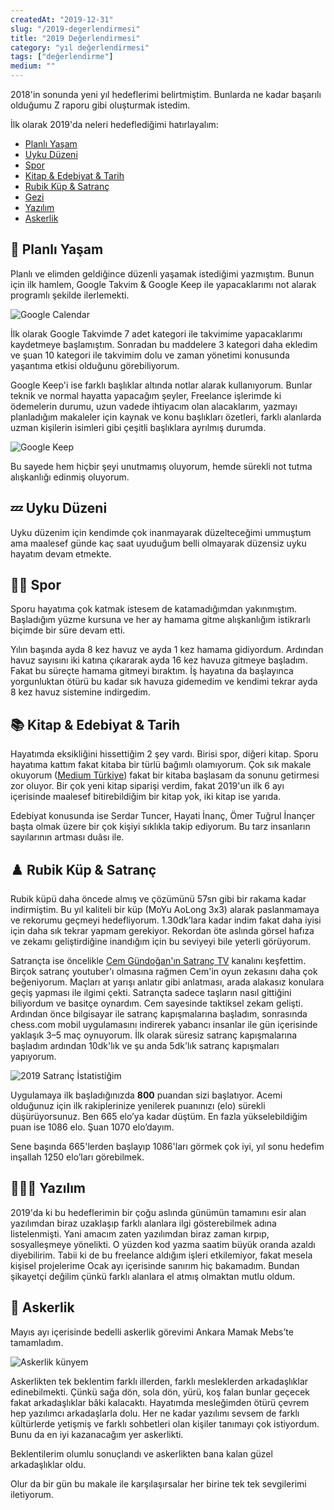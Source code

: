 ```yaml
---
createdAt: "2019-12-31"
slug: "/2019-degerlendirmesi"
title: "2019 Değerlendirmesi"
category: "yıl değerlendirmesi"
tags: ["değerlendirme"]
medium: ""
---
```


2018'in sonunda yeni yıl hedeflerimi belirtmiştim. Bunlarda ne kadar başarılı olduğumu Z raporu gibi oluşturmak istedim.

İlk olarak 2019'da neleri hedeflediğimi hatırlayalım:

- <a href="#planli-yasam">Planlı Yaşam</a>
- <a href="#uyku-duzeni">Uyku Düzeni</a>
- <a href="#spor">Spor</a>
- <a href="#kitap-and-edebiyat-and-tarih">Kitap & Edebiyat & Tarih</a>
- <a href="#rubik-kup-and-satranc">Rubik Küp & Satranç</a>
- <a href="#gezi">Gezi</a>
- <a href="#yazilim">Yazılım</a>
- <a href="#askerlik">Askerlik</a>

## 📅 Planlı Yaşam

Planlı ve elimden geldiğince düzenli yaşamak istediğimi yazmıştım. Bunun için ilk hamlem, Google Takvim & Google Keep ile yapacaklarımı not alarak programlı şekilde ilerlemekti.

![Google Calendar](/blog/2019-12-31/calendar.png)

İlk olarak Google Takvimde 7 adet kategori ile takvimime yapacaklarımı kaydetmeye başlamıştım. Sonradan bu maddelere 3 kategori daha ekledim ve şuan 10 kategori ile takvimim dolu ve zaman yönetimi konusunda yaşantıma etkisi olduğunu görebiliyorum.

Google Keep'i ise farklı başlıklar altında notlar alarak kullanıyorum. Bunlar teknik ve normal hayatta yapacağım şeyler, Freelance işlerimde ki ödemelerin durumu, uzun vadede ihtiyacım olan alacaklarım, yazmayı planladığım makaleler için kaynak ve konu başlıkları özetleri, farklı alanlarda uzman kişilerin isimleri gibi çeşitli başlıklara ayrılmış durumda.

![Google Keep](/blog/2019-12-31/keep.png)

Bu sayede hem hiçbir şeyi unutmamış oluyorum, hemde sürekli not tutma alışkanlığı edinmiş oluyorum.

## 💤 Uyku Düzeni

Uyku düzenim için kendimde çok inanmayarak düzelteceğimi ummuştum ama maalesef günde kaç saat uyuduğum belli olmayarak düzensiz uyku hayatım devam etmekte.

## 🏊🏻 Spor

Sporu hayatıma çok katmak istesem de katamadığımdan yakınmıştım. Başladığım yüzme kursuna ve her ay hamama gitme alışkanlığım istikrarlı biçimde bir süre devam etti.

Yılın başında ayda 8 kez havuz ve ayda 1 kez hamama gidiyordum. Ardından havuz sayısını iki katına çıkararak ayda 16 kez havuza gitmeye başladım. Fakat bu süreçte hamama gitmeyi bıraktım. İş hayatına da başlayınca yorgunluktan ötürü bu kadar sık havuza gidemedim ve kendimi tekrar ayda 8 kez havuz sistemine indirgedim.

## 📚 Kitap & Edebiyat & Tarih

Hayatımda eksikliğini hissettiğim 2 şey vardı. Birisi spor, diğeri kitap. Sporu hayatıma kattım fakat kitaba bir türlü bağımlı olamıyorum. Çok sık makale okuyorum (<a href="https://medium.com/t%C3%BCrkiye" target="_blank" rel="noopener noreferrer" >Medium Türkiye</a>) fakat bir kitaba başlasam da sonunu getirmesi zor oluyor. Bir çok yeni kitap siparişi verdim, fakat 2019'un ilk 6 ayı içerisinde maalesef bitirebildiğim bir kitap yok, iki kitap ise yarıda.

Edebiyat konusunda ise Serdar Tuncer, Hayati İnanç, Ömer Tuğrul İnançer başta olmak üzere bir çok kişiyi sıklıkla takip ediyorum. Bu tarz insanların sayılarının artması duâsı ile.

## ♟️ Rubik Küp & Satranç

Rubik küpü daha öncede almış ve çözümünü 57sn gibi bir rakama kadar indirmiştim. Bu yıl kaliteli bir küp (MoYu AoLong 3x3) alarak paslanmamaya ve rekorumu geçmeyi hedefliyorum. 1.30dk’lara kadar indim fakat daha iyisi için daha sık tekrar yapmam gerekiyor. Rekordan öte aslında görsel hafıza ve zekamı geliştirdiğine inandığım için bu seviyeyi bile yeterli görüyorum.

Satrançta ise öncelikle <a href="https://www.youtube.com/channel/UCh3EoSfbgqXYjRUVy1mkRYw" target="_blank" rel="noopener noreferrer" >Cem Gündoğan'ın Satranç TV</a> kanalını keşfettim. Birçok satranç youtuber'ı olmasına rağmen Cem'in oyun zekasını daha çok beğeniyorum. Maçları at yarışı anlatır gibi anlatması, arada alakasız konulara geçiş yapması ile ilgimi çekti. Satrançta sadece taşların nasıl gittiğini biliyordum ve basitçe oynardım. Cem sayesinde taktiksel zekam gelişti. Ardından önce bilgisayar ile satranç kapışmalarına başladım, sonrasında chess.com mobil uygulamasını indirerek yabancı insanlar ile gün içerisinde yaklaşık 3–5 maç oynuyorum. İlk olarak süresiz satranç kapışmalarına başladım ardından 10dk'lık ve şu anda 5dk'lık satranç kapışmaları yapıyorum.

![2019 Satranç İstatistiğim](/blog/2019-12-31/chess-2019.jpg)

Uygulamaya ilk başladığınızda **800** puandan sizi başlatıyor. Acemi olduğunuz için ilk rakiplerinize yenilerek puanınızı (elo) sürekli düşürüyorsunuz. Ben 665 elo’ya kadar düştüm. En fazla yükselebildiğim puan ise 1086 elo. Şuan 1070 elo’dayım.

Sene başında 665'lerden başlayıp 1086'ları görmek çok iyi, yıl sonu hedefim inşallah 1250 elo’ları görebilmek.

## 👨🏻‍💻 Yazılım

2019'da ki bu hedeflerimin bir çoğu aslında günümün tamamını esir alan yazılımdan biraz uzaklaşıp farklı alanlara ilgi gösterebilmek adına listelenmişti. Yani amacım zaten yazılımdan biraz zaman kırpıp, sosyalleşmeye yönelikti. O yüzden kod yazma saatim büyük oranda azaldı diyebilirim. Tabii ki de bu freelance aldığım işleri etkilemiyor, fakat mesela kişisel projelerime Ocak ayı içerisinde sanırım hiç bakamadım. Bundan şikayetçi değilim çünkü farklı alanlara el atmış olmaktan mutlu oldum.

## 👮 Askerlik

Mayıs ayı içerisinde bedelli askerlik görevimi Ankara Mamak Mebs’te tamamladım.

![Askerlik künyem](/blog/2019-12-31/askerlik.jpeg)

Askerlikten tek beklentim farklı illerden, farklı mesleklerden arkadaşlıklar edinebilmekti. Çünkü sağa dön, sola dön, yürü, koş falan bunlar geçecek fakat arkadaşlıklar bâki kalacaktı. Hayatımda mesleğimden ötürü çevrem hep yazılımcı arkadaşlarla dolu. Her ne kadar yazılımı sevsem de farklı kültürlerde yetişmiş ve farklı sohbetleri olan kişiler tanımayı çok istiyordum. Bunu da en iyi kazanacağım yer askerlikti.

Beklentilerim olumlu sonuçlandı ve askerlikten bana kalan güzel arkadaşlıklar oldu.

Olur da bir gün bu makale ile karşılaşırsalar her birine tek tek sevgilerimi iletiyorum.
